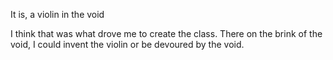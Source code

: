 It is, a violin in the void

I think that was what drove me to create the class. There on the brink of the void, I could invent the violin or be devoured by the void.
{{rfc}}